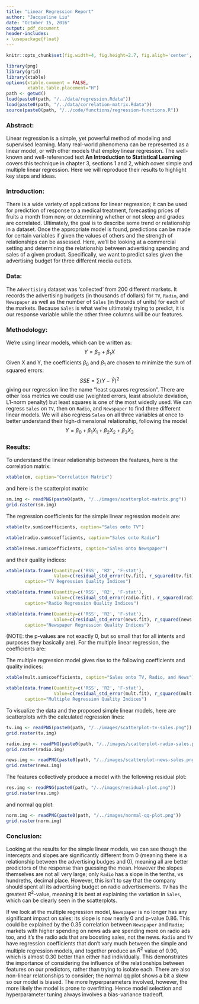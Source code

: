 ---
title: "Linear Regression Report"
author: "Jacqueline Liu"
date: "October 15, 2016"
output: pdf_document
header-includes:
- \usepackage{float}
---
```{r echo=FALSE}
knitr::opts_chunk$set(fig.width=4, fig.height=2.7, fig.aligh='center', echo=FALSE, warning=FALSE, message=FALSE)
```
```{r echo=FALSE}
library(png)
library(grid)
library(xtable)
options(xtable.comment = FALSE,
        xtable.table.placement="H")
path <- getwd()
load(paste0(path, "/../data/regression.Rdata"))
load(paste0(path, "/../data/correlation-matrix.Rdata"))
source(paste0(path, "/../code/functions/regression-functions.R"))
```

### Abstract:
Linear regression is a simple, yet powerful method of modeling and supervised learning. Many real-world phenomena can be represented as a linear model, or with other models that employ linear regression. The well-known and well-referenced text **An Introduction to Statistical Learning** covers this technique in chapter 3, sections 1 and 2, which cover simple and multiple linear regression. Here we will reproduce their results to highlight key steps and ideas.


### Introduction:
There is a wide variety of applications for linear regression; it can be used for prediction of response to a medical treatment, forecasting prices of fruits a month from now, or determining whether or not sleep and grades are correlated. Ultimately, the goal is to describe some trend or relationship in a dataset. Once the appropriate model is found, predictions can be made for certain variables if given the values of others and the strength of relationships can be assessed. Here, we'll be looking at a commercial setting and determining the relationship between advertising spending and sales of a given product. Specifically, we want to predict sales given the advertising budget for three different media outlets. 


### Data:
The `Advertising` dataset was 'collected' from 200 different markets. It records the advertising budgets (in thousands of dollars) for `TV`, `Radio`, and `Newspaper` as well as the number of `Sales` (in thounds of units) for each of the markets. Because `Sales` is what we're ultimately trying to predict, it is our response variable while the other three columns will be our features. 

### Methodology:
We're using linear models, which can be written as:
$$ Y = \beta_0 + \beta_1 X$$
Given X and Y, the coefficients $\beta_0$ and $\beta_1$ are chosen to minimize the sum of squared errors:
$$ SSE = \sum (Y - \hat{Y})^2 $$
giving our regression line the name "least squares regression". There are other loss metrics we could use (weighted errors, least absolute deviation, L1-norm penalty) but least squares is one of the most widedly used. We can regress `Sales` on `TV`, then on `Radio`, and `Newspaper` to find three different linear models. We will also regress `Sales` on all three variables at once to better understand their high-dimensional relationship, following the model
$$ Y = \beta_0 + \beta_1 X_1 + \beta_2 X_2 + \beta_3 X_3$$

\newpage
### Results:

To understand the linear relationship between the features, here is the correlation matrix:
```{r, results='asis'}
xtable(cm, caption="Correlation Matrix")
```

and here is the scatterplot matrix:

```{r fig.width=5, fig.height=5}
sm.img <- readPNG(paste0(path, "/../images/scatterplot-matrix.png"))
grid.raster(sm.img)
```

The regression coefficients for the simple linear regression models are:

```{r, results='asis'}
xtable(tv.sum$coefficients, caption="Sales onto TV")

xtable(radio.sum$coefficients, caption="Sales onto Radio")

xtable(news.sum$coefficients, caption="Sales onto Newspaper")
```

and their quality indices:

```{r, results='asis'}
xtable(data.frame(Quantity=c('RSS', 'R2', 'F-stat'), 
                  Value=c(residual_std_error(tv.fit), r_squared(tv.fit), f_statistic(tv.fit))), 
       caption="TV Regression Quality Indices")

xtable(data.frame(Quantity=c('RSS', 'R2', 'F-stat'), 
                  Value=c(residual_std_error(radio.fit), r_squared(radio.fit), f_statistic(radio.fit))), 
       caption="Radio Regression Quality Indices")

xtable(data.frame(Quantity=c('RSS', 'R2', 'F-stat'), 
                  Value=c(residual_std_error(news.fit), r_squared(news.fit), f_statistic(news.fit))), 
       caption="Newspaper Regression Quality Indices")
```

(NOTE: the p-values are not exactly 0, but so small that for all intents and purposes they basically are).
For the multiple linear regression, the coefficients are:

The multiple regression model gives rise to the following coefficients and quality indices:

```{r, results='asis'}
xtable(mult.sum$coefficients, caption="Sales onto TV, Radio, and News")

xtable(data.frame(Quantity=c('RSS', 'R2', 'F-stat'), 
                  Value=c(residual_std_error(mult.fit), r_squared(mult.fit), f_statistic(mult.fit))), 
       caption="Multiple Regression Quality Indices")
```


To visualize the data and the proposed simple linear models, here are scatterplots with the calculated regression lines:

```{r}
tv.img <- readPNG(paste0(path, "/../images/scatterplot-tv-sales.png"))
grid.raster(tv.img)
```

```{r}
radio.img <- readPNG(paste0(path, "/../images/scatterplot-radio-sales.png"))
grid.raster(radio.img)
```

```{r}
news.img <- readPNG(paste0(path, "/../images/scatterplot-news-sales.png"))
grid.raster(news.img)
```

The features collectively produce a model with the following residual plot:

```{r}
res.img <- readPNG(paste0(path, "/../images/residual-plot.png"))
grid.raster(res.img)
```

and normal qq plot:

```{r}
norm.img <- readPNG(paste0(path, "/../images/normal-qq-plot.png"))
grid.raster(norm.img)
```

### Conclusion:

Looking at the results for the simple linear models, we can see though the intercepts and slopes are significantly different from 0 (meaning there is a relationship between the advertising budges and 0), meaning all are better predictors of the response than guessing the mean. However the slopes themselves are not all very large; only `Radio` has a slope in the tenths, vs hundreths, decimal place. However, this isn't to say that the company should spent all its advertising budget on radio advertisements. `TV` has the greatest $R^2$-value, meaning it is best at explaining the variation in `Sales`, which can be clearly seen in the scatterplots. 

If we look at the multiple regression model, `Newspaper` is no longer has any significant impact on sales; its slope is now nearly 0 and p-value 0.86. This could be explained by the 0.35 correlation between `Newspaper` and `Radio`; markets with higher spending on news ads are spending more on radio ads too, and it's the radio ads that are boosting sales, not the news. `Radio` and `TV` have regression coefficients that don't vary much between the simple and multiple regression models, and together produce an $R^2$ value of 0.90, which is almost 0.30 better than either had individually. This demonstrates the importance of considering the influence of the relationships between features on our predictors, rather than trying to isolate each. There are also non-linear relationships to consider; the normal qq plot shows a bit a skew so our model is biased. The more hyperparameters involved, however, the more likely the model is prone to overfitting. Hence model selection and hyperparameter tuning always involves a bias-variance tradeoff. 

